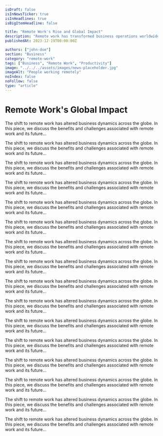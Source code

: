 ```yaml
---
isDraft: false
isInNewsTicker: true
isInHeadlines: true
isBigItemHeadline: false

title: "Remote Work's Rise and Global Impact"
description: "Remote work has transformed business operations worldwide. Here's how it's impacting productivity, workplace culture, and the future of work."
publishedAt: 2023-12-19T00:00:00Z

authors: ["john-doe"]
section: "Business"
category: "remote-work"
tags: ["Business", "Remote Work", "Productivity"]
image: "../../../assets/images/news-placeholder.jpg"
imageAlt: "People working remotely"
noIndex: false
noFollow: false
type: "article"
---
```


# Remote Work's Global Impact

The shift to remote work has altered business dynamics across the globe. In this piece, we discuss the benefits and challenges associated with remote work and its future...

The shift to remote work has altered business dynamics across the globe. In this piece, we discuss the benefits and challenges associated with remote work and its future...

The shift to remote work has altered business dynamics across the globe. In this piece, we discuss the benefits and challenges associated with remote work and its future...

The shift to remote work has altered business dynamics across the globe. In this piece, we discuss the benefits and challenges associated with remote work and its future...

The shift to remote work has altered business dynamics across the globe. In this piece, we discuss the benefits and challenges associated with remote work and its future...

The shift to remote work has altered business dynamics across the globe. In this piece, we discuss the benefits and challenges associated with remote work and its future...

The shift to remote work has altered business dynamics across the globe. In this piece, we discuss the benefits and challenges associated with remote work and its future...

The shift to remote work has altered business dynamics across the globe. In this piece, we discuss the benefits and challenges associated with remote work and its future...

The shift to remote work has altered business dynamics across the globe. In this piece, we discuss the benefits and challenges associated with remote work and its future...

The shift to remote work has altered business dynamics across the globe. In this piece, we discuss the benefits and challenges associated with remote work and its future...

The shift to remote work has altered business dynamics across the globe. In this piece, we discuss the benefits and challenges associated with remote work and its future...

The shift to remote work has altered business dynamics across the globe. In this piece, we discuss the benefits and challenges associated with remote work and its future...

The shift to remote work has altered business dynamics across the globe. In this piece, we discuss the benefits and challenges associated with remote work and its future...

The shift to remote work has altered business dynamics across the globe. In this piece, we discuss the benefits and challenges associated with remote work and its future...

The shift to remote work has altered business dynamics across the globe. In this piece, we discuss the benefits and challenges associated with remote work and its future...

The shift to remote work has altered business dynamics across the globe. In this piece, we discuss the benefits and challenges associated with remote work and its future...
